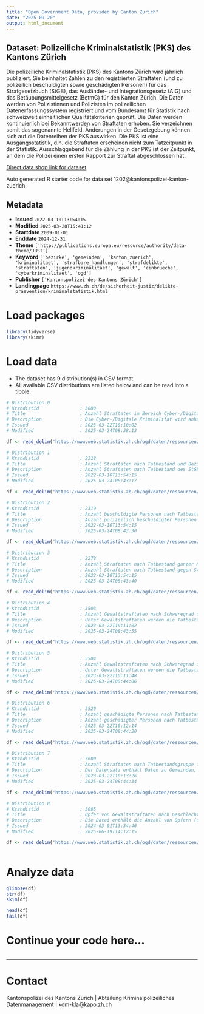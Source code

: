 ```yaml
---
title: "Open Government Data, provided by Canton Zurich"
date: "2025-09-20"
output: html_document
---
```


## Dataset: Polizeiliche Kriminalstatistik (PKS) des Kantons Zürich

Die polizeiliche Kriminalstatistik (PKS) des Kantons Zürich wird jährlich publiziert. Sie beinhaltet Zahlen zu den registrierten Straftaten (und zu polizeilich beschuldigten sowie geschädigten Personen) für das Strafgesetzbuch (StGB), das Ausländer- und Integrationsgesetz (AIG) und das Betäubungsmittelgesetz (BetmG) für den Kanton Zürich. Die Daten werden von Polizistinnen und Polizisten im polizeilichen Datenerfassungssystem registriert und vom Bundesamt für Statistik nach schweizweit einheitlichen Qualitätskriterien geprüft. Die Daten werden kontinuierlich bei Bekanntwerden von Straftaten erhoben. Sie verzeichnen somit das sogenannte Hellfeld. Änderungen in der Gesetzgebung können sich auf die Datenreihen der PKS auswirken. Die PKS ist eine Ausgangsstatistik, d.h. die Straftaten erscheinen nicht zum Tatzeitpunkt in der Statistik. Ausschlaggebend für die Zählung in der PKS ist der Zeitpunkt, an dem die Polizei einen ersten Rapport zur Straftat abgeschlossen hat.

[Direct data shop link for dataset](https://www.zh.ch/de/politik-staat/statistik-daten/datenkatalog.html#/datasets/1202@kantonspolizei-kanton-zuerich)

Auto generated R starter code for data set 1202@kantonspolizei-kanton-zuerich.

## Metadata

- **Issued** `2022-03-10T13:54:15`
- **Modified** `2025-03-20T15:41:12`
- **Startdate** `2009-01-01`
- **Enddate** `2024-12-31`
- **Theme** `['http://publications.europa.eu/resource/authority/data-theme/JUST']`
- **Keyword** `['bezirke', 'gemeinden', 'kanton_zuerich', 'kriminalitaet', 'strafbare_handlungen', 'strafdelikte', 'straftaten', 'jugendkriminalitaet', 'gewalt', 'einbrueche', 'cyberkriminalitaet', 'ogd']`
- **Publisher** `['Kantonspolizei des Kantons Zürich']`
- **Landingpage** `https://www.zh.ch/de/sicherheit-justiz/delikte-praevention/kriminalstatistik.html`


# Load packages

```r

library(tidyverse)
library(skimr)

```

# Load data

-   The dataset has 9 distribution(s) in CSV format.
-   All available CSV distributions are listed below and can be read into a tibble.

```r

# Distribution 0
# Ktzhdistid               : 3680
# Title                    : Anzahl Straftaten im Bereich Cyber-/Digitale Kriminalität ganzer Kanton
# Description              : Die Cyber-/Digitale Kriminalität wird anhand der Kombination "Straftat - Tatvorgehen (Modus Operandi)" ermittelt. Sie umfasst 33 verschiedene Tatvorgehen und 28 Straftaten des StGB, die in 5 Überkategorien mit  12 Unterkategorien gegliedert werden. In der Auswertung nicht berücksichtigt werden das Betäubungsmittelgesetz (BetmG) oder Bundesnebengesetze wie das Waffengesetz (WG), das Bundesgesetz gegen den unlauteren Wettbewerb (UWG) oder das Markenschutzgesetz (MSchG). Die Bevölkerungszahlen sind der Einwohnerstatistik des Bundes am Ende des Vorjahres entnommen (bis 2010 ESPOP, ab 2011 STATPOP). Damit wird die Häufigkeitszahl berechnet (Anzahl registrierten Straftaten pro 1000 Einwohner). 
# Issued                   : 2023-03-22T10:10:02
# Modified                 : 2025-03-24T08:38:13

df <- read_delim('https://www.web.statistik.zh.ch/ogd/daten/ressourcen/KTZH_00001202_00003680.csv')

# Distribution 1
# Ktzhdistid               : 2318
# Title                    : Anzahl Straftaten nach Tatbestand und Bezirken
# Description              : Anzahl Straftaten nach Tatbestand des StGB, AIG und BetmG seit 2009 nach Bezirken. Tatbestände werden nur in Jahren aufgeführt, in denen sie in Kraft waren. Die Unterscheidung zwischen versuchten und vollendeten Straftaten ist nur im Falle von Straftaten gegen das StGB möglich. Die Spalte Titel (und Reihenfolge_Titel) weist für StGB die Titel (und deren Reihenfolge) des 'Zweiten Buches: Besondere Bestimmungen' gemäss StGB, sowie für BetmG und AIG die Überkategorien (und deren Reihenfolge) gemäss Auswertungen im PKS Jahresbericht auf. Analog weist die Spalte Haupttitel (und Reihenfolge_Haupttitel) eine v.a. für die zahlreichen StGB-Titel generalisierte Kategorie der wichtigsten Titel und deren Reihenfolge auf. Die Bevölkerungszahlen sind der Einwohnerstatistik des Bundes am Ende des Vorjahres entnommen (bis 2010 ESPOP, ab 2011 STATPOP). Damit wird die Häufigkeitszahl berechnet (Anzahl registrierten Straftaten pro 1000 Einwohner). 
# Issued                   : 2022-03-10T13:54:15
# Modified                 : 2025-03-24T08:43:17

df <- read_delim('https://www.web.statistik.zh.ch/ogd/daten/ressourcen/KTZH_00001202_00002318.csv')

# Distribution 2
# Ktzhdistid               : 2319
# Title                    : Anzahl beschuldigte Personen nach Tatbestandsgruppe im ganzen Kanton
# Description              : Anzahl polizeilich beschuldigter Personen nach Tatbestandsgruppe (Haupttitel) des StGB seit 2009. Es wird in juristische und natürliche Personen und letztere in die Alterskategorien Minderjährige (<18) und Erwachsene unterteilt. Jede Person wird im Total StGB bzw. pro Tatbestandsgruppe nur einfach gezählt. Das Zusammenzählen von Personenzahlen über mehrere Tatbestandsgruppen hinweg ist nicht zulässig, da sich eine Person über die verschiedenen Einheiten wiederholen kann. Die Anzahl Beschuldigter lässt sich nicht direkt mit der Anzahl Straftaten vergleichen, da bei gewissen Straftaten mehrere Personen beschuldigt werden können. Die Spalte Haupttitel (und Reihenfolge_Haupttitel) weist eine generalisierte Kategorie der wichtigsten StGB-Titel und deren Reihenfolge auf. 
# Issued                   : 2022-03-10T13:54:15
# Modified                 : 2025-03-24T08:43:30

df <- read_delim('https://www.web.statistik.zh.ch/ogd/daten/ressourcen/KTZH_00001202_00002319.csv')

# Distribution 3
# Ktzhdistid               : 2278
# Title                    : Anzahl Straftaten nach Tatbestand ganzer Kanton
# Description              : Anzahl Straftaten nach Tatbestand gegen StGB, BetmG und AIG seit 2009 auf Kantonsebene. Tatbestände werden nur in Jahren aufgeführt, in denen sie in Kraft waren. Die Unterscheidung zwischen versuchten und vollendeten Straftaten ist nur im Falle von Straftaten gegen das StGB möglich. Die Spalte Titel (und Reihenfolge_Titel) weist für StGB die Titel (und deren Reihenfolge) des Zweiten Buches: Besondere Bestimmungen gemäss StGB, sowie für BetmG und AIG die Überkategorien (und deren Reihenfolge) gemäss Auswertungen im PKS Jahresbericht auf. Analog weist die Spalte Haupttitel (und Reihenfolge_Haupttitel) eine v.a. für die zahlreichen StGB-Titel generalisierte Kategorie der wichtigsten Titel und deren Reihenfolge auf. Die Bevölkerungszahlen sind der Einwohnerstatistik des Bundes am Ende des Vorjahres entnommen (bis 2010 ESPOP, ab 2011 STATPOP). Damit wird die Häufigkeitszahl berechnet (Anzahl registrierten Straftaten pro 1000 Einwohner). 
# Issued                   : 2022-03-10T13:54:15
# Modified                 : 2025-03-24T08:43:40

df <- read_delim('https://www.web.statistik.zh.ch/ogd/daten/ressourcen/KTZH_00001202_00002278.csv')

# Distribution 4
# Ktzhdistid               : 3503
# Title                    : Anzahl Gewaltstraftaten nach Schweregrad und Tatbestand ganzer Kanton 
# Description              : Unter Gewaltstraftaten werden die Tatbestände des StGB zusammengefasst, welche die vorsätzliche Anwendung oder Androhung von Gewalt gegen Personen beinhalten. Die aufgeführten Tatbestände und ihre Zuordnung zum Schweregrad  richten sich nach den Vorgaben des Bundesamts für Statistik. Das Total aller Gewaltstraftaten pro Jahr bzw. pro Schweregrad (und Jahr) entspricht der Summe der Anzahl der im Datensatz abgebildeten Straftatbestände. Die Bevölkerungszahlen sind der Einwohnerstatistik des Bundes am Ende des Vorjahres entnommen (bis 2010 ESPOP, ab 2011 STATPOP). Damit wird die Häufigkeitszahl berechnet (Anzahl registrierten Straftaten pro 1000 Einwohner). 
# Issued                   : 2023-03-22T10:11:02
# Modified                 : 2025-03-24T08:43:55

df <- read_delim('https://www.web.statistik.zh.ch/ogd/daten/ressourcen/KTZH_00001202_00003503.csv')

# Distribution 5
# Ktzhdistid               : 3504
# Title                    : Anzahl Gewaltstraftaten nach Schweregrad und Bezirken
# Description              : Unter Gewaltstraftaten werden die Tatbestände des StGB zusammengefasst, welche die vorsätzliche Anwendung oder Androhung von Gewalt gegen Personen beinhalten. Die aufgeführten Tatbestände und ihre Zuordnung zum Schweregrad  richten sich nach den Vorgaben des Bundesamts für Statistik. Die Summe der Anzahl Straftaten nach Schweregrad entspricht nicht dem Total der Gewaltstraftaten pro Bezirk, da unter Umständen bei mehreren Straftaten pro Fall Subsummierungsregeln zum Zug kommen.  Die Bevölkerungszahlen sind der Einwohnerstatistik des Bundes am Ende des Vorjahres entnommen (bis 2010 ESPOP, ab 2011 STATPOP). Damit wird die Häufigkeitszahl berechnet (Anzahl registrierten Straftaten pro 1000 Einwohner). 
# Issued                   : 2023-03-22T10:11:48
# Modified                 : 2025-03-24T08:44:06

df <- read_delim('https://www.web.statistik.zh.ch/ogd/daten/ressourcen/KTZH_00001202_00003504.csv')

# Distribution 6
# Ktzhdistid               : 3520
# Title                    : Anzahl geschädigte Personen nach Tatbestandsgruppe, Alterskategorie und Geschlecht im ganzen Kanton
# Description              : Anzahl geschädigter Personen nach Tatbestandsgruppe (Haupttitel) des StGB seit 2009. Es wird in juristische und natürliche Personen und letztere in die Alterskategorien Minderjährige (<18) und Erwachsene sowie nach Geschlecht unterteilt. Jede Person wird im Total StGB bzw. pro Tatbestandsgruppe nur einfach gezählt. Das Zusammenzählen von Personenzahlen über mehrere Tatbestandsgruppen hinweg ist nicht zulässig, da sich eine Person über die verschiedenen Einheiten wiederholen kann. Die Anzahl Geschädigter lässt sich nicht direkt mit der Anzahl Straftaten vergleichen, da bei gewissen Straftaten mehrere Personen geschädigt sein können. Die Spalte Haupttitel (und Reihenfolge_Haupttitel) weist eine generalisierte Kategorie der wichtigsten StGB-Titel und deren Reihenfolge auf.
# Issued                   : 2023-03-22T10:12:14
# Modified                 : 2025-03-24T08:44:20

df <- read_delim('https://www.web.statistik.zh.ch/ogd/daten/ressourcen/KTZH_00001202_00003520.csv')

# Distribution 7
# Ktzhdistid               : 3600
# Title                    : Anzahl Straftaten nach Tatbestandsgruppe für ausgewählte Gemeinden und die Stadtkreise der Stadt Zürich
# Description              : Der Datensatz enthält Daten zu Gemeinden, die zum Zeitpunkt der Erstellung des Datensatzes (Oktober 2022) mehr als 10'000 Einwohner aufwiesen. Die Unterscheidung zwischen versuchten und vollendeten Straftaten ist nur im Falle von Straftaten gegen das StGB möglich. Die Bevölkerungszahlen sind der Einwohnerstatistik des Bundes am Ende des Vorjahres entnommen (bis 2010 ESPOP, ab 2011 STATPOP). Damit wird die Häufigkeitszahl berechnet (Anzahl registrierten Straftaten pro 1000 Einwohner). Die Spalte 'Reihenfolge_Titel weist für StGB die Reihenfolge der Titel des 'Zweiten Buches: Besondere Bestimmungen' gemäss StGB, sowie für BetmG und AIG die Überkategorien (und deren Reihenfolge) gemäss Auswertungen im PKS Jahresbericht auf. Analog weist die Spalte 'Haupttitel' eine v.a. für die zahlreichen StGB-Titel generalisierte Kategorie der wichtigsten Tatbestände aus. Die unter den jeweiligen Titeln zusammengefassten Tatbestände (nicht aber deren Anzahl pro Gemeinde) finden sich z.B. in folgendem Datensatz in der Spalte 'Artikel': https://www.web.statistik.zh.ch/ogd/daten/ressourcen/KTZH_00001202_00002278.csv
# Issued                   : 2023-03-22T10:13:26
# Modified                 : 2025-03-24T08:44:34

df <- read_delim('https://www.web.statistik.zh.ch/ogd/daten/ressourcen/KTZH_00001202_00003600.csv')

# Distribution 8
# Ktzhdistid               : 5085
# Title                    : Opfer von Gewaltstraftaten nach Geschlecht, Altersklasse, Gewaltkategorie und Qualifikation
# Description              : Die Datei enthält die Anzahl von Opfern (d.h. natürlichen geschädigten Personen) von Gewaltstraftaten pro Jahr unterteilt nach Geschlecht, Altersklasse, Gewaltkategorie und Qualifikation. Die Spalte Gewaltkategorie enthält die Kategorien "ausserhäusliche Gewalt" (abgekürzt: AUSG) und "häusliche Gewalt" (abgekürzt: HG). Ob ein Gewaltdelikt unter die häusliche Gewalt fällt wird über die familiäre Beziehung zwischen Opfer und beschuldigter Person bestimmt: häusliche Gewalt ist dann erfüllt, wenn es sich bei der beschuldlgiten Person um einen aktuellen oder ehemaligen Partner oder eine nahe verwandte Person des Opfers handelt. Bei der ausserhäuslichen Gewalt besteht diese familiäre Vorbeziehung zwischen Oper und beschuldigter Person nicht. Pro Jahr und pro Gewaltkategorie wird jedes Opfer nur einmal gezählt, auch wenn es mehrfach pro Jahr zum Opfer wurde. Die Qualifikation beschreibt, ob ein Opfer innerhalb der gesamten Zeitperiode (z.Z. 6 Jahre) auch selbst straffällig als Täter eines Gewaltdeliktes wurde.
# Issued                   : 2024-03-01T13:34:46
# Modified                 : 2025-06-19T14:12:15

df <- read_delim('https://www.web.statistik.zh.ch/ogd/daten/ressourcen/KTZH_00001202_00005085.csv')



```

# Analyze data

```r

glimpse(df)
str(df)
skim(df)

head(df)
tail(df)

```

# Continue your code here...

```r

```

------------------------------------------------------------------------

# Contact

Kantonspolizei des Kantons Zürich | Abteilung Kriminalpolizeiliches Datenmanagement | kdm-kla@kapo.zh.ch
